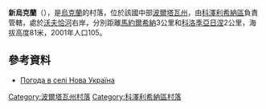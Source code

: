 {{coord|49|12|19|N|34|1|38|E|scale:100000_region:UA|display=title}}

'''新烏克蘭'''（{{lang-uk|Нова Україна}}），是[[烏克蘭|烏克蘭]]的村落，位於該國中部[[波爾塔瓦州|波爾塔瓦州]]，由[[科澤利希納區|科澤利希納區]]負責管轄，處於[[沃夫恰河_(北頓涅茨河支流)|沃夫恰河]]右岸，分別距離[[馬約爾希納_(科澤利希納區)|馬約爾希納]]3公里和[[科洛季亞日涅_(科澤利希納區)|科洛季亞日涅]]2公里，海拔高度81米，2001年人口105。

==參考資料==
* [http://weather.in.ua/ua/poltavskaja/17153 Погода в селі Нова Україна] {{Wayback|url=http://weather.in.ua/ua/poltavskaja/17153 |date=20111219194706 }}

{{DEFAULTSORT:Нова Україна}}
[[Category:波爾塔瓦州村落|Category:波爾塔瓦州村落]]
[[Category:科澤利希納區村落|Category:科澤利希納區村落]]


{{Poltava-geo-stub}}